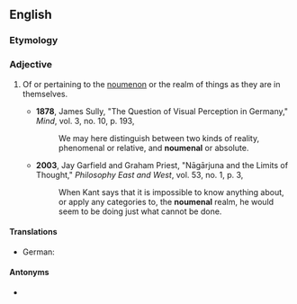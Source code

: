==English==

===Etymology===
{{rfe|lang=en}}

===Adjective===
{{en-adj|-}}

# {{label|en|philosophy|especially [[Kantianism]]}} Of or pertaining to the [[noumenon]] or the realm of things as they are in themselves.
#* '''1878''', James Sully, "The Question of Visual Perception in Germany," ''Mind'', vol. 3, no. 10, p. 193,
#*: We may here distinguish between two kinds of reality, phenomenal or relative, and '''noumenal''' or absolute.
#* '''2003''', Jay Garfield and Graham Priest, "Nāgārjuna and the Limits of Thought," ''Philosophy East and West'', vol. 53, no. 1, p. 3,
#*: When Kant says that it is impossible to know anything about, or apply any categories to, the '''noumenal''' realm, he would seem to be doing just what cannot be done.

====Translations====
{{trans-top|of or pertaining to the noumenon}}
* German: {{t-needed|de}}
{{trans-mid}}
{{trans-bottom}}

====Antonyms====
* {{l|en|phenomenal}}